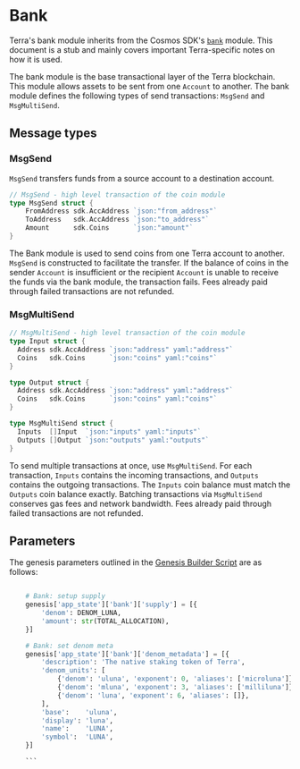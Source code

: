 
# Bank

<Admonition type="info" icon="ℹ️">

Terra's bank module inherits from the Cosmos SDK's [`bank`](https://docs.cosmos.network/master/modules/bank/) module. This document is a stub and mainly covers important Terra-specific notes on how it is used.

</Admonition>

The bank module is the base transactional layer of the Terra blockchain. This module allows assets to be sent from one `Account` to another. The bank module defines the following types of send transactions: `MsgSend` and `MsgMultiSend`.

## Message types

### MsgSend

`MsgSend` transfers funds from a source account to a destination account. 

```go
// MsgSend - high level transaction of the coin module
type MsgSend struct {
    FromAddress sdk.AccAddress `json:"from_address"`
    ToAddress   sdk.AccAddress `json:"to_address"`
    Amount      sdk.Coins      `json:"amount"`
}
```

The Bank module is used to send coins from one Terra account to another. `MsgSend` is constructed to facilitate the transfer. If the balance of coins in the sender `Account` is insufficient or the recipient `Account` is unable to receive the funds via the bank module, the transaction fails. Fees already paid through failed transactions are not refunded.

### MsgMultiSend

```go
// MsgMultiSend - high level transaction of the coin module
type Input struct {
  Address sdk.AccAddress `json:"address" yaml:"address"`
  Coins   sdk.Coins      `json:"coins" yaml:"coins"`
}

type Output struct {
  Address sdk.AccAddress `json:"address" yaml:"address"`
  Coins   sdk.Coins      `json:"coins" yaml:"coins"`
}

type MsgMultiSend struct {
  Inputs  []Input  `json:"inputs" yaml:"inputs"`
  Outputs []Output `json:"outputs" yaml:"outputs"`
}
```

To send multiple transactions at once, use `MsgMultiSend`. For each transaction, `Inputs` contains the incoming transactions, and `Outputs` contains the outgoing transactions. The `Inputs` coin balance must match the `Outputs` coin balance exactly. Batching transactions via `MsgMultiSend` conserves gas fees and network bandwidth. Fees already paid through failed transactions are not refunded.

## Parameters

The genesis parameters outlined in the [Genesis Builder Script](https://github.com/terra-money/genesis-tools/blob/main/src/genesis_builder.py#L92) are as follows:

```py

    # Bank: setup supply
    genesis['app_state']['bank']['supply'] = [{
        'denom': DENOM_LUNA,
        'amount': str(TOTAL_ALLOCATION),
    }]

    # Bank: set denom meta
    genesis['app_state']['bank']['denom_metadata'] = [{
        'description': 'The native staking token of Terra',
        'denom_units': [
            {'denom': 'uluna', 'exponent': 0, 'aliases': ['microluna']},
            {'denom': 'mluna', 'exponent': 3, 'aliases': ['milliluna']},
            {'denom': 'luna', 'exponent': 6, 'aliases': []},
        ],
        'base':    'uluna',
        'display': 'luna',
        'name':    'LUNA',
        'symbol':  'LUNA',
    }]

    ```